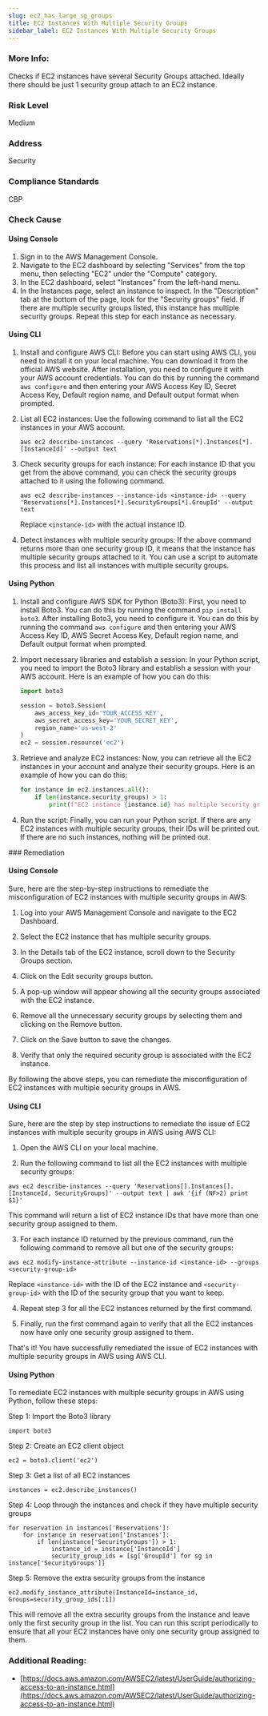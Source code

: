 ```yaml
---
slug: ec2_has_large_sg_groups
title: EC2 Instances With Multiple Security Groups
sidebar_label: EC2 Instances With Multiple Security Groups
---
```


### More Info:

Checks if EC2 instances have several Security Groups attached. Ideally there should be just 1 security group attach to an EC2 instance.

### Risk Level

Medium

### Address

Security

### Compliance Standards

CBP



<Tabs><Tab title='Cause'>
### Check Cause

#### Using Console

1. Sign in to the AWS Management Console.
2. Navigate to the EC2 dashboard by selecting "Services" from the top menu, then selecting "EC2" under the "Compute" category.
3. In the EC2 dashboard, select "Instances" from the left-hand menu.
4. In the Instances page, select an instance to inspect. In the "Description" tab at the bottom of the page, look for the "Security groups" field. If there are multiple security groups listed, this instance has multiple security groups. Repeat this step for each instance as necessary.

#### Using CLI

1. Install and configure AWS CLI: Before you can start using AWS CLI, you need to install it on your local machine. You can download it from the official AWS website. After installation, you need to configure it with your AWS account credentials. You can do this by running the command `aws configure` and then entering your AWS Access Key ID, Secret Access Key, Default region name, and Default output format when prompted.

2. List all EC2 instances: Use the following command to list all the EC2 instances in your AWS account.

   ```
   aws ec2 describe-instances --query 'Reservations[*].Instances[*].[InstanceId]' --output text
   ```

3. Check security groups for each instance: For each instance ID that you get from the above command, you can check the security groups attached to it using the following command.

   ```
   aws ec2 describe-instances --instance-ids <instance-id> --query 'Reservations[*].Instances[*].SecurityGroups[*].GroupId' --output text
   ```

   Replace `<instance-id>` with the actual instance ID.

4. Detect instances with multiple security groups: If the above command returns more than one security group ID, it means that the instance has multiple security groups attached to it. You can use a script to automate this process and list all instances with multiple security groups.

#### Using Python

1. Install and configure AWS SDK for Python (Boto3):
   First, you need to install Boto3. You can do this by running the command `pip install boto3`. After installing Boto3, you need to configure it. You can do this by running the command `aws configure` and then entering your AWS Access Key ID, AWS Secret Access Key, Default region name, and Default output format when prompted.

2. Import necessary libraries and establish a session:
   In your Python script, you need to import the Boto3 library and establish a session with your AWS account. Here is an example of how you can do this:

   ```python
   import boto3

   session = boto3.Session(
       aws_access_key_id='YOUR_ACCESS_KEY',
       aws_secret_access_key='YOUR_SECRET_KEY',
       region_name='us-west-2'
   )
   ec2 = session.resource('ec2')
   ```

3. Retrieve and analyze EC2 instances:
   Now, you can retrieve all the EC2 instances in your account and analyze their security groups. Here is an example of how you can do this:

   ```python
   for instance in ec2.instances.all():
       if len(instance.security_groups) > 1:
           print(f"EC2 instance {instance.id} has multiple security groups.")
   ```

4. Run the script:
   Finally, you can run your Python script. If there are any EC2 instances with multiple security groups, their IDs will be printed out. If there are no such instances, nothing will be printed out.

</Tab>


<Tab title='Remediation'>
### Remediation

#### Using Console

Sure, here are the step-by-step instructions to remediate the misconfiguration of EC2 instances with multiple security groups in AWS:

1. Log into your AWS Management Console and navigate to the EC2 Dashboard.

2. Select the EC2 instance that has multiple security groups.

3. In the Details tab of the EC2 instance, scroll down to the Security Groups section.

4. Click on the Edit security groups button.

5. A pop-up window will appear showing all the security groups associated with the EC2 instance.

6. Remove all the unnecessary security groups by selecting them and clicking on the Remove button.

7. Click on the Save button to save the changes.

8. Verify that only the required security group is associated with the EC2 instance.

By following the above steps, you can remediate the misconfiguration of EC2 instances with multiple security groups in AWS.

#### Using CLI

Sure, here are the step by step instructions to remediate the issue of EC2 instances with multiple security groups in AWS using AWS CLI:

1. Open the AWS CLI on your local machine.

2. Run the following command to list all the EC2 instances with multiple security groups:

```
aws ec2 describe-instances --query 'Reservations[].Instances[].[InstanceId, SecurityGroups]' --output text | awk '{if (NF>2) print $1}'
```

This command will return a list of EC2 instance IDs that have more than one security group assigned to them.

3. For each instance ID returned by the previous command, run the following command to remove all but one of the security groups:

```
aws ec2 modify-instance-attribute --instance-id <instance-id> --groups <security-group-id>
```

Replace `<instance-id>` with the ID of the EC2 instance and `<security-group-id>` with the ID of the security group that you want to keep.

4. Repeat step 3 for all the EC2 instances returned by the first command.

5. Finally, run the first command again to verify that all the EC2 instances now have only one security group assigned to them.

That's it! You have successfully remediated the issue of EC2 instances with multiple security groups in AWS using AWS CLI.

#### Using Python

To remediate EC2 instances with multiple security groups in AWS using Python, follow these steps:

Step 1: Import the Boto3 library
```
import boto3
```

Step 2: Create an EC2 client object
```
ec2 = boto3.client('ec2')
```

Step 3: Get a list of all EC2 instances
```
instances = ec2.describe_instances()
```

Step 4: Loop through the instances and check if they have multiple security groups
```
for reservation in instances['Reservations']:
    for instance in reservation['Instances']:
        if len(instance['SecurityGroups']) > 1:
            instance_id = instance['InstanceId']
            security_group_ids = [sg['GroupId'] for sg in instance['SecurityGroups']]
```

Step 5: Remove the extra security groups from the instance
```
ec2.modify_instance_attribute(InstanceId=instance_id, Groups=security_group_ids[:1])
```

This will remove all the extra security groups from the instance and leave only the first security group in the list. You can run this script periodically to ensure that all your EC2 instances have only one security group assigned to them.

### Additional Reading:

- [https://docs.aws.amazon.com/AWSEC2/latest/UserGuide/authorizing-access-to-an-instance.html](https://docs.aws.amazon.com/AWSEC2/latest/UserGuide/authorizing-access-to-an-instance.html) 


</Tab>
</Tabs>